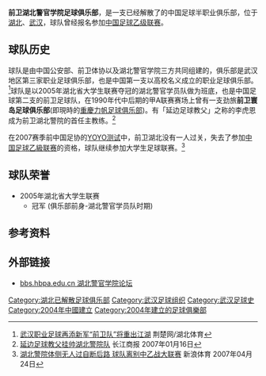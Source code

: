 {{Football club infobox |
  clubname = 前卫湖北警院 |
  image    = [[File:VanguardHubeiPAFC.gif|Logo]]|
  fullname = 前卫湖北警官学院足球俱乐部|
  nickname = |
  founded  = 2006年|
  ground   = [[中国|中国]]-[[湖北|湖北]]-[[武汉|武汉]]|
  capacity = |
  chairman = {{Flagicon|CHN}}  |
  manager  = {{Flagicon|CHN}} 李虎恩(末任)|
  league   = [[中国大学生足球联赛|中国大学生足球联赛]] |
  season   = 2007赛季 |
  position = |
  pattern_la1=|pattern_b1=_unknown|pattern_ra1=|
  leftarm1=FFFFFF|body1=FFFFFF|rightarm1=FFFFFF|shorts1=FFFFFF|socks1=FFFFFF|
  pattern_la2=|pattern_b2=_unknown|pattern_ra2=|
  leftarm2=FFFFFF|body2=FFFFFF|rightarm2=FFFFFF|shorts2=FFFFFF|socks2=FFFFFF|
}}

'''前卫湖北警官学院足球俱乐部'''，是一支已经解散了的中国足球半职业俱乐部，位于[[湖北|湖北]]、[[武汉|武汉]]，球队曾经报名参加[[中国足球乙级联赛|中国足球乙级联赛]]。

==球队历史==
球队是由中国公安部、前卫体协以及湖北警官学院三方共同组建的，俱乐部是武汉地区第三家职业足球俱乐部，也是中国第一支以高校名义成立的职业足球俱乐部。<ref>[http://www.cnhubei.com/200602/ca1020125.htm 武汉职业足球再添新军“前卫队”将重出江湖] {{Wayback|url=http://www.cnhubei.com/200602/ca1020125.htm |date=20070208131709 }} 荆楚网/湖北体育</ref>球队是以2005年湖北省大学生联赛夺冠的湖北警官学员队做为班底，也是中国足球第二支的前卫足球队，在1990年代中后期的甲A联赛赛场上曾有一支劲旅'''前卫寰岛足球俱乐部'''(即現時的[[重慶力帆足球俱乐部|重慶力帆足球俱乐部]])。有「延边足球教父」之称的李虎恩成为前卫湖北警院的首任主教练。<ref>[http://sports.sina.com.cn/c/2007-01-16/07212695048.shtml 延边足球教父挂帅湖北警院队] {{Wayback|url=http://sports.sina.com.cn/c/2007-01-16/07212695048.shtml |date=20160304121406 }} 长江商报 2007年01月16日</ref>

在2007赛季前中国足协的[[YOYO测试|YOYO测试]]中，前卫湖北没有一人过关，失去了参加[[中国足球乙級联赛|中国足球乙級联赛]]的资格，球队继续参加大学生足球联赛。<ref>[http://sports.sina.com.cn/c/2007-04-27/12442894212.shtml 湖北警院体侧无人过自断后路 球队离别中乙战大联赛] {{Wayback|url=http://sports.sina.com.cn/c/2007-04-27/12442894212.shtml |date=20160304120922 }} 新浪体育 2007年04月24日</ref>

==球队荣誉==
*2005年湖北省大学生联赛
**冠军 (俱乐部前身-湖北警官学员队时期)

==参考资料==   
<div class="references-small">
<references />
</div>

==外部链接==
*[https://web.archive.org/web/20070315011704/http://bbs.hbpa.edu.cn/ bbs.hbpa.edu.cn 湖北警官学院论坛]

[[Category:湖北已解散足球俱乐部|Category:湖北已解散足球俱乐部]]
[[Category:武汉足球组织|Category:武汉足球组织]]
[[Category:武汉足球史|Category:武汉足球史]]
[[Category:2004年中國建立|Category:2004年中國建立]]
[[Category:2004年建立的足球俱樂部|Category:2004年建立的足球俱樂部]]
